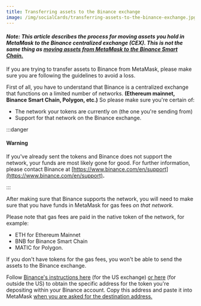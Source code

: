```yaml
---
title: Transferring assets to the Binance exchange
image: /img/socialCards/transferring-assets-to-the-binance-exchange.jpg
---
```



<CustomLayout />

#### _Note: This article describes the process for moving assets you hold in MetaMask to the Binance centralized exchange (CEX). This is not the same thing as [moving assets from MetaMask to the Binance Smart Chain.](/networks-and-sidechains/binance/sending-assets-to-binance-bnb-smart-chain)_

If you are trying to transfer assets to Binance from MetaMask, please make sure you are following the guidelines to avoid a loss.

First of all, you have to understand that Binance is a centralized exchange that functions on a limited number of networks. **(Ethereum mainnet, Binance Smart Chain, Polygon, etc.)** So please make sure you're certain of:

- The network your tokens are currently on (the one you're sending from)
- Support for that network on the Binance exchange.

:::danger

#### Warning

If you've already sent the tokens and Binance does not support the network, your funds are most likely gone for good. For further information, please contact Binance at [https://www.binance.com/en/support](https://www.binance.com/en/support)**.**

:::

After making sure that Binance supports the network, you will need to make sure that you have funds in MetaMask for gas fees _on that network_.

Please note that gas fees are paid in the native token of the network, for example:

- ETH for Ethereum Mainnet
- BNB for Binance Smart Chain
- MATIC for Polygon.

If you don't have tokens for the gas fees, you won't be able to send the assets to the Binance exchange.

Follow [Binance's instructions here](https://support.binance.us/hc/en-us/articles/360046787054-How-to-Deposit-Crypto) (for the US exchange) [or here](https://www.binance.com/en/support/faq/115003764971) (for outside the US) to obtain the specific address for the token you're depositing within your Binance account. Copy this address and paste it into MetaMask [when you are asked for the destination address.](/managing-my-tokens/moving-your-tokens/how-to-send-tokens-from-your-metamask-wallet)
